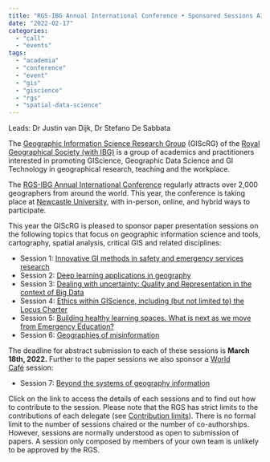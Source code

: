 ```yaml
---
title: "RGS-IBG Annual International Conference • Sponsored Sessions AIC 2022"
date: "2022-02-17"
categories: 
  - "call"
  - "events"
tags: 
  - "academia"
  - "conference"
  - "event"
  - "gis"
  - "giscience"
  - "rgs"
  - "spatial-data-science"
---
```


Leads: Dr Justin van Dijk, Dr Stefano De Sabbata

The [Geographic Information Science Research Group](https://geoinfo.science/) (GIScRG) of the [Royal Geographical Society (with IBG)](https://www.rgs.org/) is a group of academics and practitioners interested in promoting GIScience, Geographic Data Science and GI Technology in geographical research, teaching and the workplace.

The [RGS-IBG Annual International Conference](https://www.rgs.org/research/annual-international-conference/call/) regularly attracts over 2,000 geographers from around the world. This year, the conference is taking place at [Newcastle University](https://www.ncl.ac.uk/), with in-person, online, and hybrid ways to participate.

This year the GIScRG is pleased to sponsor paper presentation sessions on the following topics that focus on geographic information science and tools, cartography, spatial analysis, critical GIS and related disciplines:

- Session 1: [Innovative GI methods in safety and emergency services research](https://geoinfo.science/rgs-2022-session-aic-1-safety-and-emergency-services/)
- Session 2: [Deep learning applications in geography](https://geoinfo.science/rgs-2022-session-aic-2-deep-learning/)
- Session 3: [Dealing with uncertainty: Quality and Representation in the context of Big Data](https://geoinfo.science/rgs-2022-session-aic-3-big-data-quality/)
- Session 4: [Ethics within GIScience, including (but not limited to) the Locus Charter](https://geoinfo.science/rgs-2022-aic-session-4-ethics/)
- Session 5: [Building healthy learning spaces. What is next as we move from Emergency Education?](https://geoinfo.science/rgs-2022-session-5-healthy-learning/)
- Session 6: [Geographies of misinformation](https://geoinfo.science/rgs-2022-geographies-of-misinformation/)

The deadline for abstract submission to each of these sessions is **March 18th, 2022.** Further to the paper sessions we also sponsor a [World Café](https://geoinfo.science/rgs-2022-aic-session-5-world-cafe/) session:

- Session 7: [Beyond the systems of geography information](https://geoinfo.science/rgs-2022-aic-session-7-world-cafe/)

Click on the link to access the details of each sessions and to find out how to contribute to the session. Please note that the RGS has strict limits to the contributions of each delegate (see [Contribution limits](https://www.rgs.org/research/annual-international-conference/call/guidance-for-presenters/#Contribution%20limits)). There is no formal limit to the number of sessions chaired or the number of co-authorships. However, sessions are normally understood as open to submission of papers. A session only composed by members of your own team is unlikely to be approved by the RGS.
